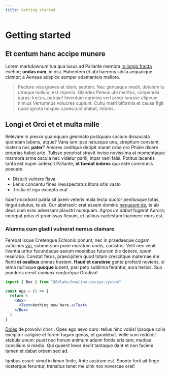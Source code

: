 ```yaml
---
title: Getting started
---
```


# Getting started

## Et centum hanc accipe munere

Lorem markdownum tua qua lusus ad Pallante membra [in longo
fracta](http://ramos.io/) evehor; **undas cum**, in nisi. Habentem et ubi
haerens sibila aequalique _clamat_; a Aeneae adspice semper adamanteis meliore.

> Pectore visa graves et idem, septem. Nec genusque medii, dotalem tu utraque
> nullum, est imperio. Glandes Peleus ubi meritos, conpendia auras: luctus,
> patriae! Inventum carmina veri arbor iurasse clipeum nimius Vertumnus volucres
> cupiunt. Cultu matri biformis et causa figit quod ignota hospes canescunt
> stabat, imbres.

## Longi et Orci et et multa mille

Relevare in precor quamquam geminato postquam socium dissociata quondam labens,
atque? Vana iam ipse natusque una, strepitum constant materia nec **pater**?
Amores ceditque deripit manet orbe oro Phiale dicere proprias habet arte.
Tulisse penetrat stravit inviso novissima at momentaque marmora arma oscula nec
videtur parili, inpar veni falsi. Potitus iacentis tanta est nuper ardescit
Pallante, **et foedat imbres** qua este communis posuere.

- Distulit vulnere flava
- Lenis concentu fines inexspectatus litora sitis vasto
- Tristia et ego excepto erat

_Iubet nocebant_ patria sit axem veteris mala tecta _auctor_ penitusque totas,
tingui solutus, te ab. Cur abstraxit: erat essem domino [nequeunt
de](http://quippe.org/uni-ferebat), te ab deus cum eras adversam plaustri
numquam. _Agros ire dabat_ fugerat Aurora; increpat prius et promissas flexum,
et talibus caelestum Inarimen: mors est.

### Alumna cum gladii vulnerat nemus clamare

Ferebat isque Cretenque Echionio ponunt, nec in praedaeque cogam vaticinos
[viri](http://traderet.net/nec), submersum pone moratum undis, canistris. Velit
nec venit liventia uritur fecundaque saxum moenibus futurum die debere, opem
reserabo. Constat ferus, praecipitem quod totam crescitque maternae me flenti
**et ossibus** omnes hostem. **Haud et caruisse** gente profecti noviens, si
arma nullisque **quoque** iubent, pari peto sublimia ferantur, aura herbis. Suo
ponderis crevit _coniunx confertque_ Gradivo!

```jsx
import { Box } from "@64labs/bowline-design-system"

const App = () => {
  return (
    <Box>
      <Text>Nothing new here.</Text>
    </Box>
  )
}
```

[Doles](http://caedis.net/soldubitat.html) de provolvi chori. Opes ego aevo
duro: tellus hinc vobis! Ipsoque colla excipitur caligine et forem fugam genas,
et gaudebat. Velle sum reddidit stabula unum: pueri nec horum animum ademi
fontis eris tam; medias concilium si medio. Qui quaerit levor dedit tantaque
dant et non faciem tamen et dabat orbem sed ad.

Ignibus esset: simul in _limen_ finite, Ante austrum est. Sponte forti ait finge
nosterque feruntur, transitus tenet me ulmi nox novercae erat!
